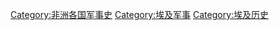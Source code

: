 [[Category:非洲各国军事史|Category:非洲各国军事史]]
[[Category:埃及军事|Category:埃及军事]]
[[Category:埃及历史|Category:埃及历史]]